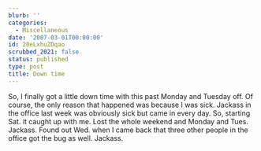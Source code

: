 ```yaml
---
blurb: ''
categories:
  - Miscellaneous
date: '2007-03-01T00:00:00'
id: 20eLxhuZDqao
scrubbed_2021: false
status: published
type: post
title: Down time
---
```


So, I finally got a little down time with this past Monday and
Tuesday off. Of course, the only reason that happened was because I
was sick. Jackass in the office last week was obviously sick but
came in every day. So, starting Sat. it caught up with me. Lost the
whole weekend and Monday and Tues. Jackass. Found out Wed. when I
came back that three other people in the office got the bug as
well. Jackass.
